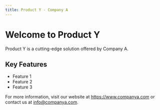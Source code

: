 ```yaml
---
title: Product Y - Company A
---
```


# Welcome to Product Y

Product Y is a cutting-edge solution offered by Company A. 

## Key Features

- Feature 1
- Feature 2
- Feature 3

For more information, visit our website at https://www.companya.com or contact us at info@companya.com.